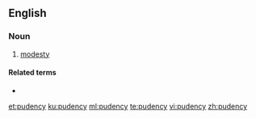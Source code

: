 ==English==

===Noun===
{{en-noun|-}}

# {{label|en|obsolete}} [[modesty]]

====Related terms====
* {{l|en|pudic}}

[[et:pudency]]
[[ku:pudency]]
[[ml:pudency]]
[[te:pudency]]
[[vi:pudency]]
[[zh:pudency]]